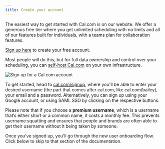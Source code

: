 ```yaml
---
title: Create your account
---
```


The easiest way to get started with Cal.com is on our website. We offer a generous free tier where you get unlimited scheduling with no limits and all of our features built for individuals, with a teams plan for collaboration features.

[Sign up here](https://cal.com/signup) to create your free account.

Most people will do this, but for full data ownership and control over your scheduling, you can [self-host Cal.com](https://cal.com/docs/self-hosting) on your own infrastructure.

<Frame>
  <img src="/images/quick-1.png" alt="Sign up for a Cal.com account" />
</Frame>

To get started, head to [cal.com/signup](https://cal.com/signup), where you'll be able to enter your desired username (the part that comes after cal.com, like cal.com/bailey), your email and a password. Alternatively, you can sign up using your Google account, or using SAML SSO by clicking on the respective buttons.

Please note that if you choose a **premium username**, which is a username that‘s either short or a common name, it costs a monthly fee. This prevents username squatting and ensures that people and brands are often able to get their username without it being taken by someone.

Once you've signed up, you'll go through the new user onboarding flow. Click below to skip to that section of the documentation.